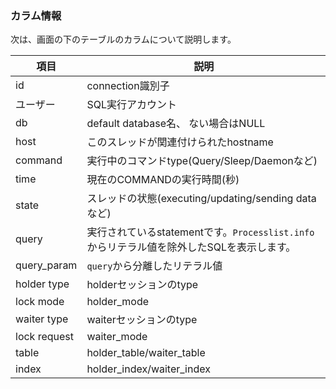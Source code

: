 ### カラム情報

次は、画面の下のテーブルのカラムについて説明します。

| 項目           | 説明                                                          |
| ------------ | ----------------------------------------------------------- |
| id           | connection識別子                                               |
| ユーザー         | SQL実行アカウント                                                  |
| db           | default database名、 ない場合はNULL                                |
| host         | このスレッドが関連付けられたhostname                                      |
| command      | 実行中のコマンドtype(Query/Sleep/Daemonなど)                          |
| time         | 現在のCOMMANDの実行時間(秒)                                          |
| state        | スレッドの状態(executing/updating/sending dataなど)                  |
| query        | 実行されているstatementです。`Processlist.info`からリテラル値を除外したSQLを表示します。 |
| query_param  | `query`から分離したリテラル値                                          |
| holder type  | holderセッションのtype                                            |
| lock mode    | holder_mode                                                 |
| waiter type  | waiterセッションのtype                                            |
| lock request | waiter_mode                                                 |
| table        | holder_table/waiter_table                                   |
| index        | holder_index/waiter_index                                   |
